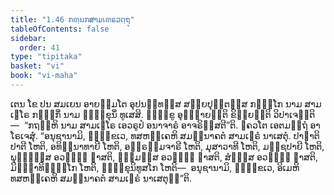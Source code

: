 ```yaml
---
title: "1.46 ກຓ຺ຏກສາມເຓຣວຕ຺ຖຸ"
tableOfContents: false
sidebar:
  order: 41
type: "tipitaka"
basket: "vi"
book: "vi-maha"
---
```



<DynamicBreadcrumb />

<Paragraph number="481" book="vi-maha">
ເຕນ ໂຂ ປນ ສມເຍນ ອາຍສ຺ມໂຕ ອຸປນນ຺ທສ຺ສ ສກ຺ຍປຸຕ຺ຕສ຺ສ ກຓ຺ຏໂກ ນາມ ສາມເຓໂຣ ກຓ຺ຏກິໍ ນາມ ຠິກ຺ຂຸນິໍ ທູເສສິ. ຠິກ຺ຂູ ອຸຊ຺ຌາຍນ຺ຕິ ຂິຍ຺ຍນ຺ຕິ ວິປາເຈນ຺ຕິ—  “ກຖຎ຺ຫິ ນາມ ສາມເຓໂຣ ເອວຣູປໍ ອນາຈາຣໍ ອາຈຣິສ຺ສຕີ”ຕິ. ຠຄວໂຕ ເອຕມຕ຺ຖໍ ອາໂຣເຈສຸໍ. “ອນຸຊານາມິ, ຠິກ຺ຂເວ, ທສຫງ຺ເຄຫິ ສມນ຺ນາຄຕໍ ສາມເຓຣໍ ນາເສຕຸໍ. ປາຓາຕິປາຕີ ໂຫຕິ, ອທິນ຺ນາທາຍີ ໂຫຕິ, ອພ຺ຣຫ຺ມຈາຣີ ໂຫຕິ, ມຸສາວາທີ ໂຫຕິ, ມຊ຺ຊປາຍີ ໂຫຕິ, ພຸທ຺ຘສ຺ສ ອວຓ຺ຓໍ ຠາສຕິ, ຘມ຺ມສ຺ສ ອວຓ຺ຓໍ ຠາສຕິ, ສໍຆສ຺ສ ອວຓ຺ຓໍ ຠາສຕິ, ມິຈ຺ຉາທິຏ຺ຐິໂກ ໂຫຕິ, ຠິກ຺ຂຸນິທູສໂກ ໂຫຕິ—  ອນຸຊານາມິ, ຠິກ຺ຂເວ, ອິເມຫິ ທສຫງ຺ເຄຫິ ສມນ຺ນາຄຕໍ ສາມເຓຣໍ ນາເສຕຸນ຺”ຕິ.
</Paragraph>